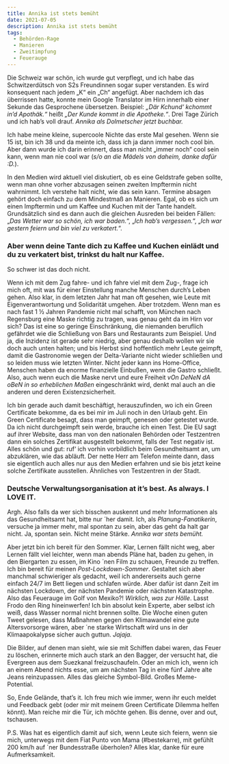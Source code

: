 ```yaml
---
title: Annika ist stets bemüht
date: 2021-07-05
description: Annika ist stets bemüht
tags:
  - Behörden-Rage
  - Manieren
  - Zweitimpfung
  - Feuerauge
---
```


Die Schweiz war schön, ich wurde gut verpflegt, und ich habe das Schwitzerdütsch von S2s Freundinnen sogar super verstanden. Es wird konsequent 
nach jedem „K“ ein „Ch“ angefügt. Aber nachdem ich das überrissen hatte, konnte mein Google Translator im Hirn innerhalb einer Sekunde das Gesprochene übersetzen. 
Beispiel: _„Där Kchund‘ kchommt in’d Apothäk.“_ heißt _„Der Kunde kommt in die Apotheke.“_. Drei Tage Zürich und ich hab’s voll drauf. _Annika als Dolmetscher jetzt buchbar._ 

Ich habe meine kleine, supercoole Nichte das erste Mal gesehen. Wenn sie 15 ist, bin ich 38 und da meinte ich, dass ich ja dann immer noch cool bin. Aber dann wurde 
ich darin erinnert, dass man nicht „immer noch“ cool sein kann, wenn man nie cool war (_s/o an die Mädels von daheim, danke dafür :D._). 

In den Medien wird aktuell viel diskutiert, ob es eine Geldstrafe geben sollte, wenn man ohne vorher abzusagen seinen zweiten Impftermin nicht wahrnimmt. Ich verstehe 
halt nicht, wie das sein kann. Termine absagen gehört doch einfach zu dem Mindestmaß an Manieren. Egal, ob es sich um einen Impftermin und um Kaffee und Kuchen mit der 
Tante handelt. Grundsätzlich sind es dann auch die gleichen Ausreden bei beiden Fällen: „_Das Wetter war so schön, ich war baden._“, „_Ich hab’s vergessen._“, „_Ich war 
gestern feiern und bin viel zu verkatert._“. 

### Aber wenn deine Tante dich zu Kaffee und Kuchen einlädt und du zu verkatert bist, trinkst du halt nur Kaffee. 

So schwer ist das doch nicht. 

Wenn ich mit dem Zug fahre- und ich fahre viel mit dem Zug-, frage ich mich oft, mit was für einer Einstellung manche Menschen durch’s Leben gehen. Also klar, in dem letzten Jahr 
hat man oft gesehen, wie Leute mit Eigenverantwortung und Solidarität umgehen. Aber trotzdem. Wenn man es nach fast 1 ½ Jahren Pandemie nicht mal schafft, von München 
nach Regensburg eine Maske richtig zu tragen, was genau geht da im Hirn vor sich? Das ist eine so geringe Einschränkung, die niemanden beruflich gefährdet wie die 
Schließung von Bars und Restaurants zum Beispiel. Und ja, die Inzidenz ist gerade sehr niedrig, aber genau deshalb wollen wir sie doch auch unten halten; und bis Herbst 
sind hoffentlich mehr Leute geimpft, damit die Gastronomie wegen der Delta-Variante nicht wieder schließen und so leiden muss wie letzten Winter. Nicht jeder kann ins 
Home-Office, Menschen haben da enorme finanzielle Einbußen, wenn die Gastro schließt. Also, auch wenn euch die Maske nervt und eure Freiheit _vOn DeNeN dA oBeN in so 
erheblichen Maßen_ eingeschränkt wird, denkt mal auch an die anderen und deren Existenzsicherheit. 

Ich bin gerade auch damit beschäftigt, herauszufinden, wo ich ein Green Certificate bekomme, da es bei mir im Juli noch in den Urlaub geht. Ein Green Certificate besagt, 
dass man geimpft, genesen oder getestet wurde. Da ich nicht durchgeimpft sein werde, brauche ich einen Test. Die EU sagt auf ihrer Website, dass man von den nationalen 
Behörden oder Testzentren dann ein solches Zertifikat ausgestellt bekommt, falls der Test negativ ist. 
Alles schön und gut: ruf‘ ich vorhin vorbildlich beim Gesundheitsamt an, um abzuklären, wie das abläuft. Der nette Herr am Telefon meinte dann, dass sie eigentlich 
auch alles nur aus den Medien erfahren und sie bis jetzt keine solche Zertifikate ausstellen. Ähnliches von Testzentren in der Stadt. 

### Deutsche Verwaltungsorganisation at it’s best. As always. I LOVE IT. 

Argh. Also falls da wer sich bisschen auskennt und mehr Informationen als das Gesundheitsamt hat, bitte nur ´her damit. Ich, als _Planung-Fanatikerin_, versuche ja immer mehr, mal 
spontan zu sein, aber das geht da halt gar nicht. Ja, spontan sein. Nicht meine Stärke. _Annika war stets bemüht._

Aber jetzt bin ich bereit für den Sommer. Klar, Lernen fällt nicht weg, aber Lernen fällt viel leichter, wenn man abends Pläne hat, baden zu gehen, in den Biergarten zu 
essen, im Kino ´nen Film zu schauen, Freunde zu treffen. Ich bin bereit für meinen _Post-Lockdown-Sommer_. Gestaltet sich aber manchmal schwieriger als gedacht, weil ich 
andererseits auch gerne einfach 24/7 im Bett liegen und schlafen würde. Aber dafür ist dann Zeit im nächsten Lockdown, der nächsten Pandemie oder nächsten Katastrophe. 
Also das Feuerauge im Golf von Mexiko?! _Wirklich, was zur Hölle_. Lasst Frodo den Ring hineinwerfen! Ich bin absolut kein Experte, aber selbst ich weiß, dass Wasser normal 
nicht brennen sollte. Die Woche einen guten Tweet gelesen, dass Maßnahmen gegen den Klimawandel eine gute Altersvorsorge wären, aber ´ne starke Wirtschaft wird uns in der 
Klimaapokalypse sicher auch guttun. _Jajaja._

Die Bilder, auf denen man sieht, wie sie mit Schiffen dabei waren, das Feuer zu löschen, erinnerte mich auch stark an den Bagger, der versucht hat, die Evergreen aus dem 
Suezkanal freizuschaufeln. Oder an mich ich, wenn ich an einem Abend nichts esse, um am nächsten Tag in eine fünf Jahre alte Jeans reinzupassen. Alles das gleiche 
Symbol-Bild. Großes Meme-Potential. 

So, Ende Gelände, that’s it. Ich freu mich wie immer, wenn ihr euch meldet und Feedback gebt (oder mir mit meinem Green Certificate Dilemma helfen könnt). Man reiche 
mir die Tür, ich möchte gehen. Bis denne, over and out, tschausen.  

P.S. Was hat es eigentlich damit auf sich, wenn Leute sich feiern, wenn sie mich, unterwegs mit dem Fiat Punto von Mama (#bestekarre), mit gefühlt 200 km/h auf ´ner 
Bundesstraße überholen? Alles klar, danke für eure Aufmerksamkeit. 

